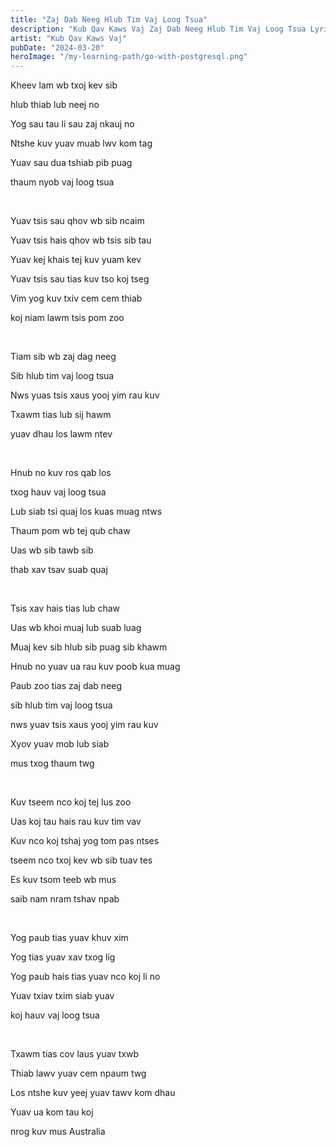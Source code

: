 ```yaml
---
title: "Zaj Dab Neeg Hlub Tim Vaj Loog Tsua"
description: "Kub Qav Kaws Vaj Zaj Dab Neeg Hlub Tim Vaj Loog Tsua Lyrics"
artist: "Kub Qav Kaws Vaj"
pubDate: "2024-03-20"
heroImage: "/my-learning-path/go-with-postgresql.png"
---
```


Kheev lam wb txoj kev sib

hlub thiab lub neej no

Yog sau tau li sau zaj nkauj no

Ntshe kuv yuav muab lwv kom tag

Yuav sau dua tshiab pib puag

thaum nyob vaj loog tsua

<br />

Yuav tsis sau qhov wb sib ncaim

Yuav tsis hais qhov wb tsis sib tau

Yuav kej khais tej kuv yuam kev

Yuav tsis sau tias kuv tso koj tseg

Vim yog kuv txiv cem cem thiab

koj niam lawm tsis pom zoo

<br />

Tiam sib wb zaj dag neeg

Sib hlub tim vaj loog tsua

Nws yuas tsis xaus yooj yim rau kuv

Txawm tias lub sij hawm

yuav dhau los lawm ntev

<br />

Hnub no kuv ros qab los

txog hauv vaj loog tsua

Lub siab tsi quaj los kuas muag ntws

Thaum pom wb tej qub chaw

Uas wb sib tawb sib

thab xav tsav suab quaj

<br />

Tsis xav hais tias lub chaw

Uas wb khoi muaj lub suab luag

Muaj kev sib hlub sib puag sib khawm

Hnub no yuav ua rau kuv poob kua muag

Paub zoo tias zaj dab neeg

sib hlub tim vaj loog tsua

nws yuav tsis xaus yooj yim rau kuv

Xyov yuav mob lub siab

mus txog thaum twg

<br />

Kuv tseem nco koj tej lus zoo

Uas koj tau hais rau kuv tim vav

Kuv nco koj tshaj yog tom pas ntses

tseem nco txoj kev wb sib tuav tes

Es kuv tsom teeb wb mus

saib nam nram tshav npab

<br />

Yog paub tias yuav khuv xim

Yog tias yuav xav txog lig

Yog paub hais tias yuav nco koj li no

Yuav txiav txim siab yuav

koj hauv vaj loog tsua

<br />

Txawm tias cov laus yuav txwb

Thiab lawv yuav cem npaum twg

Los ntshe kuv yeej yuav tawv kom dhau

Yuav ua kom tau koj

nrog kuv mus Australia
